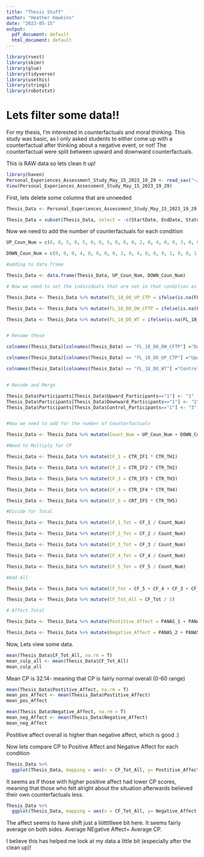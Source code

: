```yaml
---
title: "Thesis Stuff"
author: "Heather Hawkins"
date: "2023-05-15"
output:
  pdf_document: default
  html_document: default
---
```


```r
library(rvest)
library(skimr)
library(glue)
library(tidyverse) 
library(usethis)
library(stringi)
library(robotstxt)
```

# Lets filter some data!!

For my thesis, I'm interested in counterfactuals and moral thinking.
This study was basic, as I only asked students to either come up with a counterfactual after thinking about a negative event, or not! The counterfactual were split between upward and downward counterfactuals.

This is RAW data so lets clean it up! 

```r
library(haven)
Personal_Experiences_Assessment_Study_May_15_2023_19_29 <- read_sav("~/Documents/GitHub/Project-1/Porfolio 10/Personal+Experiences+Assessment+Study_May+15,+2023_19.29.sav")
View(Personal_Experiences_Assessment_Study_May_15_2023_19_29)
```
First, lets delete some columns that are unneeded

```r
Thesis_Data <- Personal_Experiences_Assessment_Study_May_15_2023_19_29

Thesis_Data = subset(Thesis_Data, select = -c(StartDate, EndDate, Status, IPAddress, Progress, Finished, Duration__in_seconds_, RecordedDate, ResponseId, RecipientLastName, RecipientFirstName, RecipientEmail, ExternalReference, LocationLatitude, LocationLongitude, DistributionChannel, UserLanguage, AgreeParticipate, WTT_First_Click, WTT_Last_Click, WTT_Page_Submit, WTT_Click_Count, id) )

```

Now we need to add the number of counterfactuals for each condition

```r
UP_Coun_Num = c(0, 0, 5, 0, 5, 0, 0, 5, 0, 0, 0, 2, 0, 4, 0, 0, 3, 0, 0, 2, 0, 0, 0, 2, 0, 0, 0, 0, 3, 0, 0, 3, 0, 2, 0, 0, 0, 1, 0, 0, 0, 0, 0, 5, 0, 0, 0, 2, 0, 5, 0, 1, 0, 0, 0, 2, 0, 0, 2, 0, 0, 0, 1, 0, 0, 0, 5, 3, 0, 5, 0, 0, 0, 1, 0, 0, 0, 1, 0, 0, 5, 0, 0, 1, 2, 0, 0, 0, 2, 0, 0, 3, 0, 0, 2, 0, 0)

DOWN_Coun_Num = c(0, 0, 0, 4, 0, 0, 0, 0, 2, 0, 4, 0, 0, 0, 1, 0, 0, 1, 0, 0, 0, 0, 1, 0, 0, 2, 0, 5, 0, 2, 0, 0, 5, 0, 0, 0, 0, 0, 2, 5, 0, 0, 0, 0, 2, 5, 0, 0, 2, 0, 0, 0, 0, 0, 4, 0, 0, 3, 0, 2, 0, 2, 0, 0, 3, 2, 0, 0, 0, 0, 1, 0, 0, 0, 0, 2, 0, 0, 2, 0, 0, 2, 0, 0, 0, 1, 0, 0, 0, 2, 0, 0, 5, 0, 0, 5, 0)

#adding to data frame 

Thesis_Data <- data.frame(Thesis_Data, UP_Coun_Num, DOWN_Coun_Num) 

# Now we need to set the individuals that are not in that condition as 0

Thesis_Data <- Thesis_Data %>% mutate(FL_18_DO_UP_CTP = ifelse(is.na(FL_18_DO_UP_CTP), 0, FL_18_DO_UP_CTP))

Thesis_Data <- Thesis_Data %>% mutate(FL_18_DO_DW_CFTP = ifelse(is.na(FL_18_DO_DW_CFTP), 0, FL_18_DO_DW_CFTP))

Thesis_Data <- Thesis_Data %>% mutate(FL_18_DO_WT = ifelse(is.na(FL_18_DO_WT), 0, FL_18_DO_WT))


# Rename these

colnames(Thesis_Data)[colnames(Thesis_Data) == "FL_18_DO_DW_CFTP"] ="Downward_Participants"

colnames(Thesis_Data)[colnames(Thesis_Data) == "FL_18_DO_UP_CTP"] ="Upward_Participants"

colnames(Thesis_Data)[colnames(Thesis_Data) == "FL_18_DO_WT"] ="Control_Participants"


# Recode and Merge

Thesis_Data$Participants[Thesis_Data$Upward_Participants=="1"] <- "1"
Thesis_Data$Participants[Thesis_Data$Downward_Participants=="1"] <- "2"
Thesis_Data$Participants[Thesis_Data$Control_Participants=="1"] <- "3"


#Now we need to add for the number of Counterfactuals

Thesis_Data <- Thesis_Data %>% mutate(Count_Num = UP_Coun_Num + DOWN_Coun_Num)

#Need to Multiply for CP

Thesis_Data <- Thesis_Data %>% mutate(CF_1 = CTR_IF1 * CTR_TH1)

Thesis_Data <- Thesis_Data %>% mutate(CF_2 = CTR_IF2 * CTR_TH2)

Thesis_Data <- Thesis_Data %>% mutate(CF_3 = CTR_IF3 * CTR_TH3)

Thesis_Data <- Thesis_Data %>% mutate(CF_4 = CTR_IF4 * CTR_TH4)

Thesis_Data <- Thesis_Data %>% mutate(CF_5 = CRT_IF5 * CTR_TH5)

#Divide for Total

Thesis_Data <- Thesis_Data %>% mutate(CF_1_Tot = CF_1 / Count_Num)

Thesis_Data <- Thesis_Data %>% mutate(CF_2_Tot = CF_2 / Count_Num)

Thesis_Data <- Thesis_Data %>% mutate(CF_3_Tot = CF_3 / Count_Num)

Thesis_Data <- Thesis_Data %>% mutate(CF_4_Tot = CF_4 / Count_Num)

Thesis_Data <- Thesis_Data %>% mutate(CF_5_Tot = CF_5 / Count_Num)

#Add All

Thesis_Data <- Thesis_Data %>% mutate(CF_Tot = CF_5 + CF_4 + CF_3 + CF_4 + CF_5)

Thesis_Data <- Thesis_Data %>% mutate(CF_Tot_All = CF_Tot / 5)

# Affect Total

Thesis_Data <- Thesis_Data %>% mutate(Postitive_Affect = PANAS_1 + PANAS_3 + PANAS_5 + PANAS_9 + PANAS_10 + PANAS_12 + PANAS_14 + PANAS_16 + PANAS_17 + PANAS_19)

Thesis_Data <- Thesis_Data %>% mutate(Negative_Affect = PANAS_2 + PANAS_4 + PANAS_6 + PANAS_7 + PANAS_8 + PANAS_11 + PANAS_13 + PANAS_15 + PANAS_18 + PANAS_20)

```

Now, Lets view some data. 

```r

mean(Thesis_Data$CF_Tot_All, na.rm = T)
mean_culp_all <- mean(Thesis_Data$CF_Tot_All)
mean_culp_all

```

Mean CP is 32.14- meaning that CP is fairly normal overall (0-60 range)


```r

mean(Thesis_Data$Postitive_Affect, na.rm = T)
mean_pos_Affect <- mean(Thesis_Data$Postitive_Affect)
mean_pos_Affect

```


```r

mean(Thesis_Data$Negative_Affect, na.rm = T)
mean_neg_Affect <- mean(Thesis_Data$Negative_Affect)
mean_neg_Affect

```

Postitive affect overall is higher than negative affect, which is good :)

Now lets compare CP to Positive Affect and Negative Affect for each condition


```r
Thesis_Data %>%
  ggplot(Thesis_Data, mapping = aes(x = CF_Tot_All, y= Postitive_Affect, color= Participants))+ geom_point() +labs (x= "Counterfactual Potency", y= "Positive Affect")+labs(color="Type of Participant")+ labs(title= "Affect of Counterfactuals on Positive Affect")+ scale_color_discrete(name = "Type of Participant", labels = c("Upward", "Downward", "Control"))

```

It seems as if those with higher positive affect had lower CP scores, meaning that those who felt alright about the situation afterwards believed their own counterfactuals less. 

```r
Thesis_Data %>%
  ggplot(Thesis_Data, mapping = aes(x = CF_Tot_All, y= Negative_Affect, color= Participants))+ geom_point() +labs (x= "Counterfactual Potency", y= "Negative Affect")+labs(color="Type of Participant")+ labs(title= "Affect of Counterfactuals on Negative Affect")+ scale_color_discrete(name = "Type of Participant", labels = c("Upward", "Downward", "Control"))

```

The affect seems to have shift just a liiitttllleee bit here. It seems fairly average on both sides. Average NEgative Affect= Average CP. 

I believe this has helped me look at my data a little bit (especially after the clean up)! 